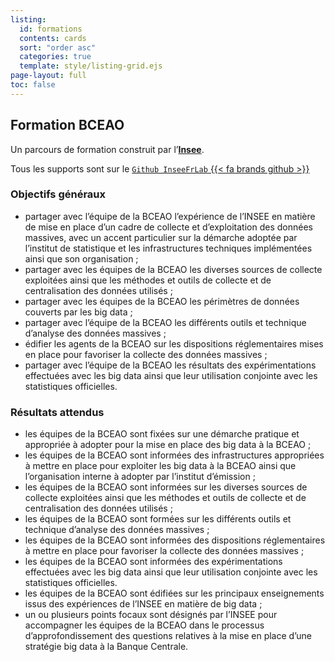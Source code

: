 ```yaml
---
listing:
  id: formations
  contents: cards
  sort: "order asc"
  categories: true
  template: style/listing-grid.ejs
page-layout: full
toc: false
---
```


## Formation BCEAO

Un parcours de formation construit par l'[__Insee__](https://www.insee.fr/fr/accueil).

Tous les supports sont sur le [`Github InseeFrLab` {{< fa brands github >}}](https://github.com/InseeFrLab/formation-bceao)

::: {#formations}
:::

<!-- Pour info  -->

### Objectifs généraux

- partager avec l’équipe de la BCEAO l’expérience de l’INSEE en matière de mise en place d’un cadre de collecte et d’exploitation des données massives, avec un accent particulier sur la démarche adoptée par l’institut de statistique et les infrastructures techniques implémentées ainsi que son organisation ;
- partager avec les équipes de la BCEAO les diverses sources de collecte exploitées ainsi que les méthodes et outils de collecte et de centralisation des données utilisés ;
- partager avec les équipes de la BCEAO les périmètres de données couverts par les big data ;
- partager avec l’équipe de la BCEAO les différents outils et technique d’analyse des données massives ;
- édifier les agents de la BCEAO sur les dispositions réglementaires mises en place pour favoriser la collecte des données massives ;
- partager avec l’équipe de la BCEAO les résultats des expérimentations effectuées avec les big data ainsi que leur utilisation conjointe avec les statistiques officielles.

### Résultats attendus

- les équipes de la BCEAO sont fixées sur une démarche pratique et appropriée à adopter pour la mise en place des big data à la BCEAO ;
- les équipes de la BCEAO sont informées des infrastructures appropriées à mettre en place pour exploiter les big data à la BCEAO ainsi que l’organisation interne à adopter par l’institut d’émission ;
- les équipes de la BCEAO sont informées sur les diverses sources de collecte exploitées ainsi que les méthodes et outils de collecte et de centralisation des données utilisés ;
- les équipes de la BCEAO sont formées sur les différents outils et technique d’analyse des données massives ;
- les équipes de la BCEAO sont informées des dispositions réglementaires à mettre en place pour favoriser la collecte des données massives ;
- les équipes de la BCEAO sont informées des expérimentations effectuées avec les big data ainsi que leur utilisation conjointe avec les statistiques officielles.
- les équipes de la BCEAO sont édifiées sur les principaux enseignements issus des expériences de l’INSEE en matière de big data ;
- un ou plusieurs points focaux sont désignés par l’INSEE pour accompagner les équipes de la BCEAO dans le processus d’approfondissement des questions relatives à la mise en place d’une stratégie big data à la Banque Centrale.



